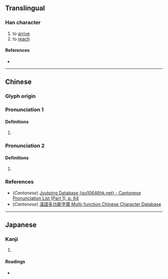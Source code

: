 {{character info/new}}
==Translingual==

===Han character===
{{Han char|rn=9|rad=人|as=06|sn=8|four=27264|canj=OHER|ids=⿰亻各}}

# to [[arrive]]
# to [[reach]]

====References====
* {{Han ref|kx=0100.080|dkj=00547|dj=0212.040|hdz=10151.060|uh=4F6B|ud=20331|bh=CBCB|bd=52171}}

----

==Chinese==
{{zh-forms}}

===Glyph origin===
{{Han etym}}

===Pronunciation 1===
{{zh-pron
|m=gé
|c=gaak3
|ma=
|cat=v
}}

====Definitions====
{{zh-hanzi}}

# {{zh-alt-form|𢓜}}

===Pronunciation 2===
{{zh-pron
|m=hè
|c=hok6
|mc=y
|oc=y
|ma=
|cat=pn
}}

====Definitions====
{{zh-hanzi}}

# {{surname|lang=zh}}

===References===
* (''Cantonese'') [http://www.iso10646hk.net/jp/document/download.jsp Jyutping Database (iso10646hk.net) - Cantonese Pronunciation List (Part 1), p. 64]
* (''Cantonese'') [http://humanum.arts.cuhk.edu.hk/Lexis/lexi-mf/search.php?word=%E4%BD%AB 漢語多功能字庫 Multi-function Chinese Character Database]

----

==Japanese==

===Kanji===
{{ja-kanji|grade=|rs=人06}}

# {{defn|lang=ja|sort=人06}}

====Readings====
* {{ja-readings|on=[[かく]] (kaku), [[きゃく]] (kyaku)|kun=[[いたる]] (itaru)}}